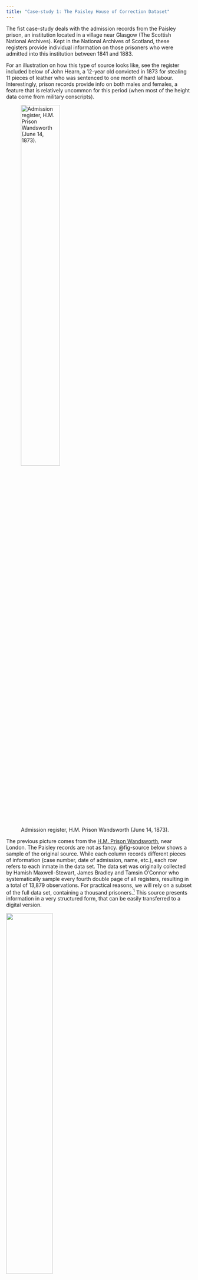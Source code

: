 ```yaml
---
title: "Case-study 1: The Paisley House of Correction Dataset"
---
```


The fist case-study deals with the admission records from the Paisley prison, an institution located in a village near Glasgow (The Scottish National Archives). Kept in the National Archives of Scotland, these registers provide individual information on those prisoners who were admitted into this institution between 1841 and 1883. 

For an illustration on how this type of source looks like, see the register included below of John Hearn, a 12-year old convicted in 1873 for stealing 11 pieces of leather who was sentenced to one month of hard labour. Interestingly, prison records provide info on both males and females, a feature that is relatively uncommon for this period (when most of the height data come from military conscripts).

::: {#fig-source}
![Admission register, H.M. Prison Wandsworth (June 14, 1873).](images/john-hearn.png){width=50% height=50% fig-align="center"}
:::

The previous picture comes from the [H.M. Prison Wandsworth](https://discovery.nationalarchives.gov.uk/details/r/d0cbdc1e-f297-4488-9acf-1da291f28f76), near London. The Paisley records are not as fancy. @fig-source below shows a sample of the original source. While each column records different pieces of information (case number, date of admission, name, etc.), each row refers to each inmate in the data set. The data set was originally collected by Hamish Maxwell-Stewart, James Bradley and Tamsin O'Connor who systematically sample every fourth double page of all registers, resulting in a total of 13,879 observations. For practical reasons, we will rely on a subset of the full data set, containing a thousand prisoners.^[I am extremely thankful to Deborah Oxley and Hamish Maxwell-Stewart for kindly sharing this material. I am especially indebted to Deb whose course materials I inherited when I first started teaching a similar course at the University of Oxford in 2011.] This source presents information in a very structured form, that can be easily transferred to a digital version.

::: {#fig-source layout-ncol="2"}
![](images/paisley1.png){width="50%" height="50%"}

![](images/paisley2.png){width="50%" height="50%"}

![](images/paisley3.png){width="50%" height="50%"}

![](images/paisley4.png){width="50%" height="50%"}

Admission Register, Paisley Prison, National Archives of Scotland, Paisley 1841-1883 HH21/32/1, HH21/39/1-9.
:::

As well as the case number, the source reports name, sex, age, place (and country) of birth, place of residence, height, weight, occupation and literacy level, etc. As well demographic and socio-economic information, the registers also include the offence committed and the sentence they were punished with (see image below). The education, occupations, and types of crimes (mostly petty crimes) suggest that these prisoners were drawn from the low working classes, which constituted a large proportion of the full population at the time. Comparing the prisoners' registers with those of the 1861 population census also confirms that they were "ordinary  if vulnerable workers" [@meredith2015, p. 209]. 

Inputing the raw data into an Excel spreadsheet results in @fig-excel below. Each column, known as **field** or **variable** presents a piece of information. As well as the case number (*casen*) and the date of admission (information that is split in two fields: *month* and *year*), the source records several pieces of information about these inmates, such *name* and *surname*, *sex*, *age*, place of birth (*born*) and country of birth (*countryb*), the place where the were living before being imprisoned (*reside*), height (in *feet* and *inches*) and *weight*, occupation (*occup*) and whether they were *employed* or not. It also reports their *literacy*, the *marks* that were visible in their bodies, the *offence* they committed and the *sentence* they received. While the first row displays the name of these variables, the remaining rows are devoted to each individual in the dataset.

::: {#fig-excel layout-ncol="1"}
![](images/paisley-excel.png){width="100%" height="100%"}
Digital version of the Paisley data (Excel file).
:::

Who were these prisoners? Where they were coming from? Did prisoners' occupations differ significantly from the rest of the population? What about literacy rates? Did men and women commit different crimes? Did judges treat everyone equally or did particular groups suffer harsher sentences? What explains the variation in stature and weights observed across prisoners? How did theses dimensions change during the period? The range of historical questions that this source can address is almost endless. Sarah Horrell, David Meredith and Deborah Oxley have relied on this information to significantly contribute to our understanding of 19th-century British society, especially regarding the biological living standards of the working classes and the gender dynamics that drove the allocation of resources within these families \[@horrell2013; @meredith2015).[^1_1_desc_cat-2] We strongly encourage reading those pieces to get to know more about the source and its possibilities. Bear in mind that, for practical reasons, we will rely on a subset of the full data set, containing a thousand prisoners.[^1_1_desc_cat-3]

[^1_1_desc_cat-2]: In a seminal paper, Sarah Horrell and Deborah Oxley had previously addressed these issues using similar registers from the Wandsworth prison, near London [@horrell2009].

[^1_1_desc_cat-3]: We are extremely grateful to Deborah Oxley and Hamish Maxwell-Stewart for kindly sharing the Paisley dataset.

This type of source allows exploring many historical questions: 

- How did the biological living standard of living change during the period? 

- What explains the variation in stature observed across prisoners? 

- Did prisoners' occupations differ significantly from the rest of the population? 

- What about literacy rates? 

- Did men and women commit different crimes? 

- Did judges treat everyone equally or did particular groups suffer harsher sentences?

- ...

\vspace{1em}

Sarah Horrell, David Meredith and Deborah Oxley have relied on this information to significantly contribute to our understanding of 19th-century British society, especially regarding the living standards of the working classes and gender dynamics that drove the allocation of resources within these families [@horrell2013; @meredith2015]. In a seminal article, Sarah Horrell and Deborah Oxley had previously addressed these issues using similar registers from the Wandsworth prison, near London [@horrell2009]. Those who are interested in knowing more about the source and its possibilities are encouraged to read those articles.

{{< pagebreak >}}

### Further references

::: {#refs}
:::
